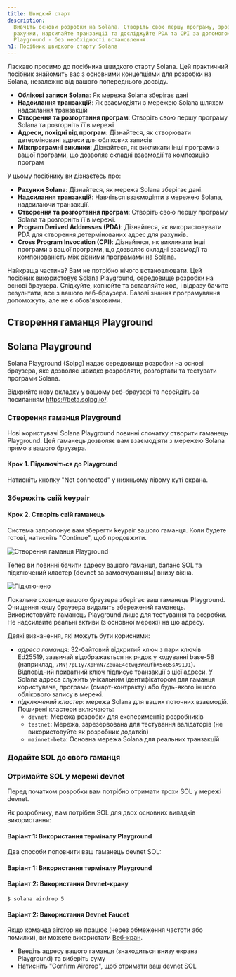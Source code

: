 ```yaml
---
title: Швидкий старт
description:
  Вивчіть основи розробки на Solana. Створіть свою першу програму, зрозумійте
  рахунки, надсилайте транзакції та досліджуйте PDA та CPI за допомогою Solana
  Playground - без необхідності встановлення.
h1: Посібник швидкого старту Solana
---
```


Ласкаво просимо до посібника швидкого старту Solana. Цей практичний посібник
знайомить вас з основними концепціями для розробки на Solana, незалежно від
вашого попереднього досвіду.

- **Облікові записи Solana**: Як мережа Solana зберігає дані
- **Надсилання транзакцій**: Як взаємодіяти з мережею Solana шляхом надсилання
  транзакцій
- **Створення та розгортання програм**: Створіть свою першу програму Solana та
  розгорніть її в мережі
- **Адреси, похідні від програм**: Дізнайтеся, як створювати детерміновані
  адреси для облікових записів
- **Міжпрограмні виклики**: Дізнайтеся, як викликати інші програми з вашої
  програми, що дозволяє складні взаємодії та композицію програм

У цьому посібнику ви дізнаєтесь про:

- **Рахунки Solana**: Дізнайтеся, як мережа Solana зберігає дані.
- **Надсилання транзакцій**: Навчіться взаємодіяти з мережею Solana, надсилаючи
  транзакції.
- **Створення та розгортання програм**: Створіть свою першу програму Solana та
  розгорніть її в мережі.
- **Program Derived Addresses (PDA)**: Дізнайтеся, як використовувати PDA для
  створення детермінованих адрес для рахунків.
- **Cross Program Invocation (CPI)**: Дізнайтеся, як викликати інші програми з
  вашої програми, що дозволяє складні взаємодії та компонованість між різними
  програмами на Solana.

Найкраща частина? Вам не потрібно нічого встановлювати. Цей посібник
використовує Solana Playground, середовище розробки на основі браузера.
Слідкуйте, копіюйте та вставляйте код, і відразу бачите результати, все з вашого
веб-браузера. Базові знання програмування допоможуть, але не є обов'язковими.

## Створення гаманця Playground

## Solana Playground

Solana Playground (Solpg) надає середовище розробки на основі браузера, яке
дозволяє швидко розробляти, розгортати та тестувати програми Solana.

Відкрийте нову вкладку у вашому веб-браузері та перейдіть за посиланням
https://beta.solpg.io/.

<Steps>
<Step>

### Створення гаманця Playground

Нові користувачі Solana Playground повинні спочатку створити гаманець
Playground. Цей гаманець дозволяє вам взаємодіяти з мережею Solana прямо з
вашого браузера.

#### Крок 1. Підключіться до Playground

Натисніть кнопку "Not connected" у нижньому лівому куті екрана.

### Збережіть свій keypair

#### Крок 2. Створіть свій гаманець

Система запропонує вам зберегти keypair вашого гаманця. Коли будете готові,
натисніть "Continue", щоб продовжити.

![Створення гаманця Playground](/assets/docs/intro/quickstart/pg-create-wallet.png)

Тепер ви повинні бачити адресу вашого гаманця, баланс SOL та підключений кластер
(devnet за замовчуванням) внизу вікна.

![Підключено](/assets/docs/intro/quickstart/pg-connected.png)

<Callout>
  Локальне сховище вашого браузера зберігає ваш гаманець Playground. Очищення
  кешу браузера видалить збережений гаманець. Використовуйте гаманець Playground
  лише для тестування та розробки. Не надсилайте реальні активи (з основної
  мережі) на цю адресу.
</Callout>

Деякі визначення, які можуть бути корисними:

- _адреса гаманця_: 32-байтовий відкритий ключ з пари ключів Ed25519, зазвичай
  відображається як рядок у кодуванні base-58 (наприклад,
  `7MNj7pL1y7XpPnN7ZeuaE4ctwg3WeufbX5o85sA91J1`). Відповідний приватний ключ
  підписує транзакції з цієї адреси. У Solana адреса служить унікальним
  ідентифікатором для гаманця користувача, програми (смарт-контракту) або
  будь-якого іншого облікового запису в мережі.
- _підключений кластер_: мережа Solana для ваших поточних взаємодій. Поширені
  кластери включають:
  - `devnet`: Мережа розробки для експериментів розробників
  - `testnet`: Мережа, зарезервована для тестування валідаторів (не
    використовуйте як розробник додатків)
  - `mainnet-beta`: Основна мережа Solana для реальних транзакцій

### Додайте SOL до свого гаманця

### Отримайте SOL у мережі devnet

Перед початком розробки вам потрібно отримати трохи SOL у мережі devnet.

Як розробнику, вам потрібен SOL для двох основних випадків використання:

#### Варіант 1: Використання терміналу Playground

Два способи поповнити ваш гаманець devnet SOL:

#### Варіант 1: Використання терміналу Playground

#### Варіант 2: Використання Devnet-крану

```terminal
$ solana airdrop 5
```

#### Варіант 2: Використання Devnet Faucet

Якщо команда airdrop не працює (через обмеження частоти або помилки), ви можете
використати [Веб-кран](https://faucet.solana.com/).

- Введіть адресу вашого гаманця (знаходиться внизу екрана Playground) та
  виберіть суму
- Натисніть "Confirm Airdrop", щоб отримати ваш devnet SOL
